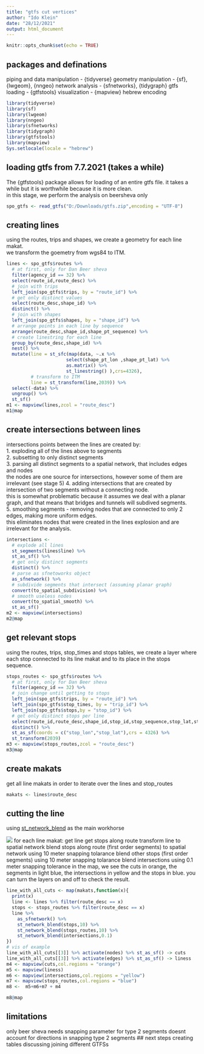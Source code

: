 ```yaml
---
title: "gtfs cut vertices"
author: "Ido Klein"
date: "28/12/2021"
output: html_document
---
```


```r
knitr::opts_chunk$set(echo = TRUE)
```
## packages and definations
piping and data manipulation - {tidyverse}
geometry manipulation - {sf}, {lwgeom}, {nngeo}
network analysis - {sfnetworks}, {tidygraph}
gtfs loading - {gtfstools}
visualization - {mapview}
hebrew encoding
```r
library(tidyverse)
library(sf)
library(lwgeom)
library(nngeo)
library(sfnetworks)
library(tidygraph)
library(gtfstools)
library(mapview)
Sys.setlocale(locale = "hebrew")
```

## loading gtfs from 7.7.2021 (takes a while)
The {gtfstools} package allows for loading of an entire gtfs file. 
it takes a while but it is worthwhile because it is more clean.  
in this stage, we perform the analysis on beersheva only
```r
spo_gtfs <- read_gtfs("D:/Downloads/gtfs.zip",encoding = "UTF-8")
```

## creating lines
using the routes, trips and shapes, we create a geometry for each line makat.  
we transform the goemetry from wgs84 to ITM.
```r
lines <- spo_gtfs$routes %>% 
  # at first, only for Dan Beer sheva
  filter(agency_id == 32) %>% 
  select(route_id,route_desc) %>% 
  # join with trips
  left_join(spo_gtfs$trips, by = "route_id") %>% 
  # get only distinct values
  select(route_desc,shape_id) %>% 
  distinct() %>% 
  # join with shapes
  left_join(spo_gtfs$shapes, by = "shape_id") %>% 
  # arrange points in each line by sequence 
  arrange(route_desc,shape_id,shape_pt_sequence) %>% 
  # create linestring for each line
  group_by(route_desc,shape_id) %>% 
  nest() %>% 
  mutate(line = st_sfc(map(data, ~.x %>% 
                      select(shape_pt_lon ,shape_pt_lat) %>%
                      as.matrix() %>% 
                      st_linestring() ),crs=4326),
         # transform to ITM
         line = st_transform(line,2039)) %>% 
  select(-data) %>% 
  ungroup() %>% 
  st_sf()
m1 <- mapview(lines,zcol = "route_desc")
m1@map
```
## create intersections between lines
intersections points between the lines are created by:  
1. exploding all of the lines above to segments  
2. subsetting to only distinct segments  
3. parsing all distinct segments to a spatial network, that includes edges and nodes  
the nodes are one source for intersections, however some of them are irrelevant (see stage 5)
4. adding intersections that are created by intersection of two segments without a connecting node.  
this is somewhat problematic because it assumes we deal with a planar graph, and that means that bridges and tunnels will subdived segments.  
5. smoothing segments - removing nodes that are connected to only 2 edges, making more uniform edges.  
this eliminates nodes that were created in the lines explosion and are irrelevant for the analysis. 
```r
intersections <- 
  # explode all lines
  st_segments(lines$line) %>% 
  st_as_sf() %>% 
  # get only distinct segments
  distinct() %>% 
  # parse as sfnetoworks object
  as_sfnetwork() %>% 
  # subdivide segments that intersect (assuming planar graph)
  convert(to_spatial_subdivision) %>% 
  # smooth useless nodes
  convert(to_spatial_smooth) %>% 
  st_as_sf() 
m2 <- mapview(intersections)
m2@map
```

## get relevant stops
using the routes, trips, stop_times and stops tables, we create a layer where each stop connected to its line makat and to its place in the stops sequence. 
```r
stops_routes <- spo_gtfs$routes %>% 
  # at first, only for Dan Beer sheva
  filter(agency_id == 32) %>% 
  # join change until getting to stops
  left_join(spo_gtfs$trips, by = "route_id") %>% 
  left_join(spo_gtfs$stop_times, by = "trip_id") %>% 
  left_join(spo_gtfs$stops,by = "stop_id") %>% 
  # get only distinct stops per line
  select(route_id,route_desc,shape_id,stop_id,stop_sequence,stop_lat,stop_lon)  %>% 
  distinct() %>% 
  st_as_sf(coords = c("stop_lon","stop_lat"),crs = 4326) %>% 
  st_transform(2039)
m3 <- mapview(stops_routes,zcol = "route_desc")
m3@map
```

## create makats
get all line makats in order to iterate over the lines and stop_routes
```r
makats <- lines$route_desc
```

## cutting the line
using [st_network_blend](https://luukvdmeer.github.io/sfnetworks/reference/st_network_blend.html) as the main workhorse

![](https://luukvdmeer.github.io/sfnetworks/reference/st_network_blend-1.png)
for each line makat:
  get line
  get stops along route
  transform line to spatial network
  blend stops along route (first order segments) to spatial network using 10 meter snapping tolarance 
  blend other stops  (first order segments) using 10 meter snapping tolarance 
  blend intersections using 0.1 meter snapping tolerance 
in the map, we see the cuts in orange, the segments in light blue, the intersections in yellow and the stops in blue. you can turn the layers on and off to check the result. 
```r
line_with_all_cuts <- map(makats,function(x){
  print(x)
  line <- lines %>% filter(route_desc == x)
  stops <- stops_routes %>% filter(route_desc == x)
  line %>% 
    as_sfnetwork() %>% 
    st_network_blend(stops,10) %>% 
    st_network_blend(stops_routes,10) %>% 
    st_network_blend(intersections,0.1)
})
# vis of example
line_with_all_cuts[[3]] %>% activate(nodes) %>% st_as_sf() -> cuts
line_with_all_cuts[[3]] %>% activate(edges) %>% st_as_sf() -> liness
m4 <- mapview(cuts,col.regions = "orange")
m5 <- mapview(liness)
m6 <- mapview(intersections,col.regions = "yellow")
m7 <- mapview(stops_routes,col.regions = "blue")
m8 <-  m5+m6+m7 + m4

m8@map
```

## limitations
only beer sheva
needs snapping parameter for type 2 segments
doesnt account for directions in snapping type 2 segments
## next steps
creating tables
discussing joining different GTFSs